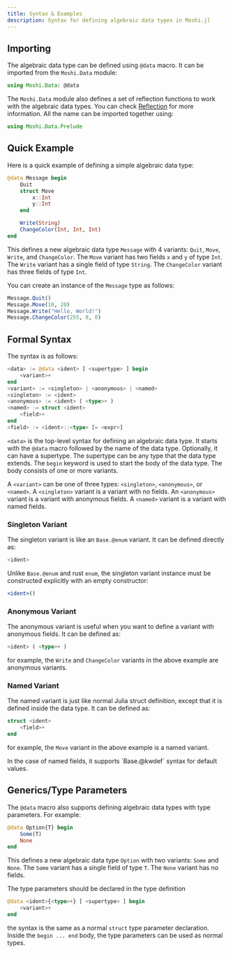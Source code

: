 ```yaml
---
title: Syntax & Examples
description: Syntax for defining algebraic data types in Moshi.jl
---
```



## Importing

The algebraic data type can be defined using `@data` macro. It can be imported from the `Moshi.Data` module:

```julia
using Moshi.Data: @data
```

The `Moshi.Data` module also defines a set of reflection functions to work with the algebraic data types. You can check [Reflection](reflection) for more information. All the name can be imported together using:

```julia
using Moshi.Data.Prelude
```

## Quick Example

Here is a quick example of defining a simple algebraic data type:

```julia
@data Message begin
    Quit
    struct Move
        x::Int
        y::Int
    end

    Write(String)
    ChangeColor(Int, Int, Int)
end
```

This defines a new algebraic data type `Message` with 4 variants: `Quit`, `Move`, `Write`, and `ChangeColor`. The `Move` variant has two fields `x` and `y` of type `Int`. The `Write` variant has a single field of type `String`. The `ChangeColor` variant has three fields of type `Int`.

You can create an instance of the `Message` type as follows:

```julia
Message.Quit()
Message.Move(10, 20)
Message.Write("Hello, World!")
Message.ChangeColor(255, 0, 0)
```

## Formal Syntax

The syntax is as follows:

```julia
<data> := @data <ident> [ <supertype> ] begin
    <variant>+
end
<variant> := <singleton> | <anonymous> | <named>
<singleton> := <ident>
<anonymous> := <ident> ( <type>+ )
<named> := struct <ident>
    <field>+
end
<field> := <ident>::<type> [= <expr>]
```

`<data>` is the top-level syntax for defining an algebraic data type. It starts with the `@data` macro followed by the name of the data type. Optionally, it can have a supertype. The supertype can be any type that the data type extends. The `begin` keyword is used to start the body of the data type. The body consists of one or more variants.

A `<variant>` can be one of three types: `<singleton>`, `<anonymous>`, or `<named>`. A `<singleton>` variant is a variant with no fields. An `<anonymous>` variant is a variant with anonymous fields. A `<named>` variant is a variant with named fields.

### Singleton Variant

The singleton variant is like an `Base.@enum` variant. It can be defined directly as:

```julia
<ident>
```

Unlike `Base.@enum` and rust `enum`, the singleton variant instance must be constructed explicitly with an empty constructor:

```julia
<ident>()
```

### Anonymous Variant

The anonymous variant is useful when you want to define a variant with anonymous fields. It can be defined as:

```julia
<ident> ( <type>+ )
```

for example, the `Write` and `ChangeColor` variants in the above example are anonymous variants.

### Named Variant

The named variant is just like normal Julia struct definition, except that it is defined inside the data type. It can be defined as:

```julia
struct <ident>
    <field>+
end
```

for example, the `Move` variant in the above example is a named variant.

<Aside type="tip">
In the case of named fields, it supports `Base.@kwdef` syntax for default values.
</Aside>

## Generics/Type Parameters

The `@data` macro also supports defining algebraic data types with type parameters. For example:

```julia
@data Option{T} begin
    Some(T)
    None
end
```

This defines a new algebraic data type `Option` with two variants: `Some` and `None`. The `Some` variant has a single field of type `T`. The `None` variant has no fields.

The type parameters should be declared in the type definition

```julia
@data <ident>{<type>+} [ <supertype> ] begin
    <variant>+
end
```

the syntax is the same as a normal `struct` type parameter declaration. Inside the `begin ... end` body,
the type parameters can be used as normal types.
